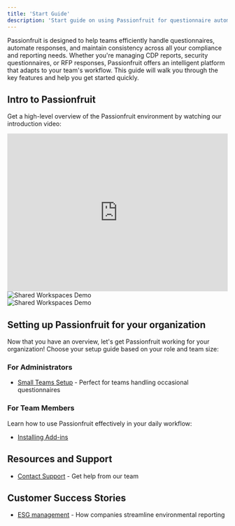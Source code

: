 ```yaml
---
title: 'Start Guide'
description: 'Start guide on using Passionfruit for questionnaire automation'
---
```



Passionfruit is designed to help teams efficiently handle questionnaires, automate responses, and maintain consistency across all your compliance and reporting needs. Whether you're managing CDP reports, security questionnaires, or RFP responses, Passionfruit offers an intelligent platform that adapts to your team's workflow. This guide will walk you through the key features and help you get started quickly.

## Intro to Passionfruit

Get a high-level overview of the Passionfruit environment by watching our introduction video:

<div className="my-4 rounded-lg overflow-hidden border">
  <iframe
    width="100%"
    height="360"
    src="https://www.loom.com/embed/0f50e665d70d43c48400911629c402e7?sid=e5dd05b3-68a0-4ea2-8502-cc3d4dc8c94c"
    frameBorder="0"
    allowFullScreen
  ></iframe>
</div>

<div>
  <img 
    src="./images/changelog/shared-workspaces.gif" 
    alt="Shared Workspaces Demo" 
    className="rounded-lg"
  />
</div>

<Frame>
  <img src="./images/changelog/shared-workspaces.gif" alt="Shared Workspaces Demo" />
</Frame>

## Setting up Passionfruit for your organization

Now that you have an overview, let's get Passionfruit working for your organization! Choose your setup guide based on your role and team size:

### For Administrators

- [Small Teams Setup](/installation/microsoft-addins#for-administrators) - Perfect for teams handling occasional questionnaires


### For Team Members

Learn how to use Passionfruit effectively in your daily workflow:
- [Installing Add-ins](/installation/microsoft-addins)

## Resources and Support
- [Contact Support](mailto:support@passionfruit.com) - Get help from our team

## Customer Success Stories

- [ESG management](https://www.passionfruit.earth/use-cases/friesland-campina) - How companies streamline environmental reporting
